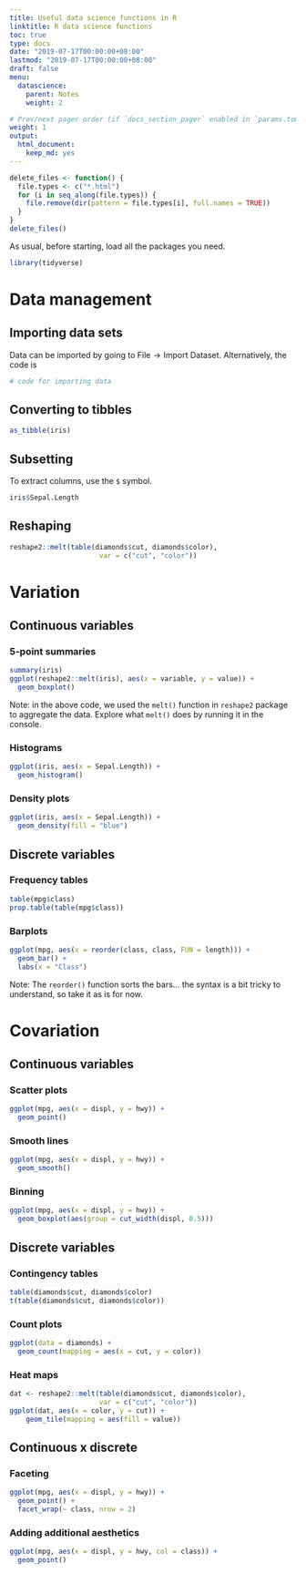 ```yaml
---
title: Useful data science functions in R
linktitle: R data science functions
toc: true
type: docs
date: "2019-07-17T00:00:00+08:00"
lastmod: "2019-07-17T00:00:00+08:00"
draft: false
menu:
  datascience:
    parent: Notes
    weight: 2

# Prev/next pager order (if `docs_section_pager` enabled in `params.toml`)
weight: 1
output:
  html_document:
    keep_md: yes
---
```


```r
delete_files <- function() {
  file.types <- c("*.html")
  for (i in seq_along(file.types)) {
    file.remove(dir(pattern = file.types[i], full.names = TRUE))
  }
}
delete_files()
```

As usual, before starting, load all the packages you need.

```r
library(tidyverse)
```

# Data management

## Importing data sets

Data can be imported by going to $\text{File}\rightarrow\text{Import Dataset}$.
Alternatively, the code is

```r
# code for importing data
```

## Converting to tibbles

```r
as_tibble(iris)
```

## Subsetting

To extract columns, use the `$` symbol.

```r
iris$Sepal.Length
```

## Reshaping

```r
reshape2::melt(table(diamonds$cut, diamonds$color), 
                      var = c("cut", "color"))
```

# Variation

## Continuous variables

### 5-point summaries

```r
summary(iris)
ggplot(reshape2::melt(iris), aes(x = variable, y = value)) +
  geom_boxplot()
```

Note: in the above code, we used the `melt()` function in `reshape2` package to aggregate the data. 
Explore what `melt()` does by running it in the console.

### Histograms

```r
ggplot(iris, aes(x = Sepal.Length)) +
  geom_histogram()
```

### Density plots

```r
ggplot(iris, aes(x = Sepal.Length)) +
  geom_density(fill = "blue")
```

## Discrete variables

### Frequency tables

```r
table(mpg$class)
prop.table(table(mpg$class))
```

### Barplots

```r
ggplot(mpg, aes(x = reorder(class, class, FUN = length))) +
  geom_bar() +
  labs(x = "Class")
```

Note: The `reorder()` function sorts the bars... the syntax is a bit tricky to understand, so take it as is for now.

# Covariation

## Continuous variables

### Scatter plots

```r
ggplot(mpg, aes(x = displ, y = hwy)) +
  geom_point() 
```

### Smooth lines

```r
ggplot(mpg, aes(x = displ, y = hwy)) +
  geom_smooth() 
```

### Binning

```r
ggplot(mpg, aes(x = displ, y = hwy)) + 
  geom_boxplot(aes(group = cut_width(displ, 0.5)))
```

## Discrete variables

### Contingency tables

```r
table(diamonds$cut, diamonds$color)
t(table(diamonds$cut, diamonds$color))
```

### Count plots

```r
ggplot(data = diamonds) +
  geom_count(mapping = aes(x = cut, y = color))
```

### Heat maps

```r
dat <- reshape2::melt(table(diamonds$cut, diamonds$color), 
                      var = c("cut", "color"))
ggplot(dat, aes(x = color, y = cut)) +
    geom_tile(mapping = aes(fill = value))
```

## Continuous x discrete

### Faceting

```r
ggplot(mpg, aes(x = displ, y = hwy)) +
  geom_point() +
  facet_wrap(~ class, nrow = 2)
```

### Adding additional aesthetics

```r
ggplot(mpg, aes(x = displ, y = hwy, col = class)) +
  geom_point() 
```
